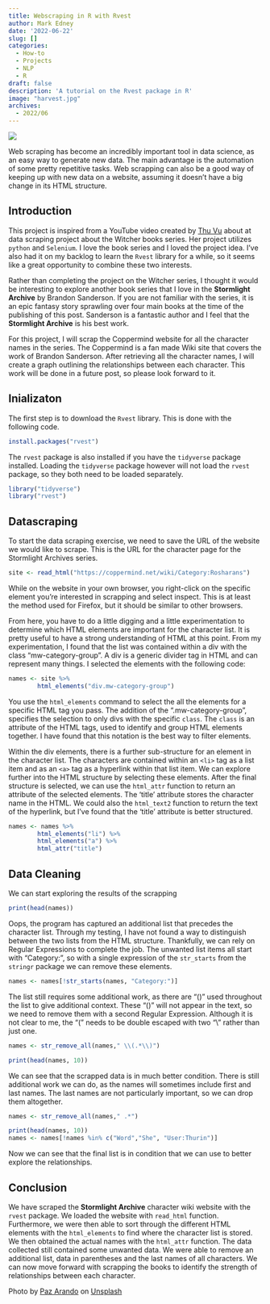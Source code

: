 ```yaml
---
title: Webscraping in R with Rvest
author: Mark Edney
date: '2022-06-22'
slug: []
categories:
  - How-to
  - Projects
  - NLP
  - R
draft: false
description: 'A tutorial on the Rvest package in R'
image: "harvest.jpg"
archives:
  - 2022/06
---
```

![](harvest.jpg)

Web scraping has become an incredibly important tool in data science, as an easy way to generate new data. The main advantage is the automation of some pretty repetitive tasks. Web scrapping can also be a good way of keeping up with new data on a website, assuming it doesn't have a big change in its HTML structure.  

## Introduction 
This project is inspired from a YouTube video created by [Thu Vu](https://www.youtube.com/watch?v=RuNolAh_4bU) about at data scraping project about the Witcher books series. Her project utilizes `python` and `Selenium`. I love the book series and I loved the project idea. I've also had it on my backlog to learn the `Rvest` library for a while, so it seems like a great opportunity to combine these two interests.

Rather than completing the project on the Witcher series, I thought it would be interesting to explore another book series that I love in the **Stormlight Archive** by Brandon Sanderson. If you are not familiar with the series, it is an epic fantasy story sprawling over four main books at the time of the publishing of this post. Sanderson is a fantastic author and I feel that the **Stormlight Archive** is his best work. 

For this project, I will scrap the Coppermind website for all the character names in the series. The Coppermind is a fan made Wiki site that covers the work of Brandon Sanderson. After retrieving all the character names, I will create a graph outlining the relationships between each character. This work will be done in a future post, so please look forward to it. 

## Inializaton
The first step is to download the `Rvest` library. This is done with the following code.
```r
install.packages("rvest")
```
The `rvest` package is also installed if you have the `tidyverse` package installed. Loading the `tidyverse` package however will not load the `rvest` package, so they both need to be loaded separately. 

```r
library("tidyverse")
library("rvest")
```

## Datascraping
To start the data scraping exercise, we need to save the URL of the website we would like to scrape. This is the URL for the character page for the Stormlight Archives series.  
```r
site <- read_html("https://coppermind.net/wiki/Category:Rosharans")
```
While on the website in your own browser, you right-click on the specific element you're interested in scrapping and select inspect. This is at least the method used for Firefox, but it should be similar to other browsers.

From here, you have to do a little digging and a little experimentation to determine which HTML elements are important for the character list. It is pretty useful to have a strong understanding of HTML at this point. From my experimentation, I found that the list was contained within a div with the class "mw-category-group". A div is a generic divider tag in HTML and can represent many things. I selected the elements with the following code:
```r
names <- site %>% 
        html_elements("div.mw-category-group")
```
You use the `html_elements` command to select the all the elements for a specific HTML tag you pass. The addition of the ".mw-category-group", specifies the selection to only divs with the specific `class`. The `class` is an attribute of the HTML tags, used to identify and group HTML elements together. I have found that this notation is the best way to filter elements. 

Within the div elements, there is a further sub-structure for an element in the character list. The characters are contained within an `<li>` tag as a list item and as an `<a>` tag as a hyperlink within that list item. We can explore further into the HTML structure by selecting these elements. After the final structure is selected, we can use the `html_attr` function to return an attribute of the selected elements. The 'title' attribute stores the character name in the HTML. We could also the `html_text2` function to return the text of the hyperlink, but I've found that the 'title' attribute is better structured.     

```r
names <- names %>%
        html_elements("li") %>%
        html_elements("a") %>%
        html_attr("title")
```
## Data Cleaning

We can start exploring the results of the scrapping
```r
print(head(names))
```
Oops, the program has captured an additional list that precedes the character list. Through my testing, I have not found a way to distinguish between the two lists from the HTML structure. Thankfully, we can rely on Regular Expressions to complete the job. The unwanted list items all start with "Category:", so with a single expression of the `str_starts` from the `stringr` package we can remove these elements.

```r
names <- names[!str_starts(names, "Category:")]
```
The list still requires some additional work, as there are "()" used throughout the list to give additional context. These "()" will not appear in the text, so we need to remove them with a second Regular Expression. Although it is not clear to me, the "(" needs to be double escaped with two "\\" rather than just one. 
```r
names <- str_remove_all(names," \\(.*\\)")

print(head(names, 10))
```
We can see that the scrapped data is in much better condition. There is still additional work we can do, as the names will sometimes include first and last names. The last names are not particularly important, so we can drop them altogether. 

```r
names <- str_remove_all(names," .*") 

print(head(names, 10))
names <- names[!names %in% c("Word","She", "User:Thurin")]
```

Now we can see that the final list is in condition that we can use to better explore the relationships. 

## Conclusion
We have scraped the **Stormlight Archive** character wiki website with the `rvest` package. We loaded the website with `read_html` function. Furthermore, we were then able to sort through the different HTML elements with the `html_elements` to find where the character list is stored. We then obtained the actual names with the `html_attr` function. The data collected still contained some unwanted data. We were able to remove an additional list, data in parentheses and the last names of all characters. We can now move forward with scrapping the books to identify the strength of relationships between each character. 

```{=html}
Photo by <a href="https://unsplash.com/@pazarando?utm_source=unsplash&utm_medium=referral&utm_content=creditCopyText">Paz Arando</a> on <a href="https://unsplash.com/s/photos/harvest?utm_source=unsplash&utm_medium=referral&utm_content=creditCopyText">Unsplash</a>
```  